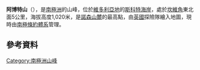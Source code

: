 {{Coord|74|42|S|163|50|E||display=title}}

'''阿博特山'''（{{lang-en|Mount Abbott}}），是[[南極洲|南極洲]]的山峰，位於[[維多利亞地|維多利亞地]]的[[斯科特海岸|斯科特海岸]]，處於[[坎維角|坎維角]]東北面5公里，海拔高度1,020米，是[[諾森山麓|諾森山麓]]的最高點，由[[英國|英國]]探險隊繪入地圖，現時由[[南極條約體系|南極條約體系]]管理。

==參考資料==
{{usgs-gazetteer|id=10|name=Abbott, Mount}}

{{DEFAULTSORT:Mount Abbott}}
[[Category:南極洲山峰|Category:南極洲山峰]]


{{ScottCoast-geo-stub}}